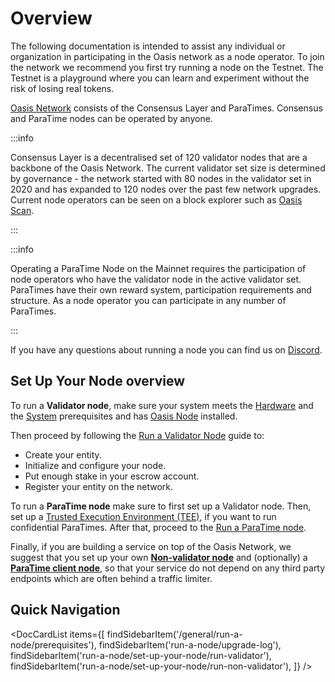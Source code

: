 
# Overview

The following documentation is intended to assist any individual or 
organization in participating in the Oasis network as a node operator. To join 
the network we recommend you first try running a node on the Testnet. The 
Testnet is a playground where you can learn and experiment without the risk 
of losing real tokens. 

[Oasis Network] consists of the Consensus Layer and ParaTimes. Consensus and 
ParaTime nodes can be operated by anyone.

:::info

Consensus Layer is a decentralised set of 120 validator nodes that are a 
backbone of the Oasis Network. The current validator set size is determined by 
governance - the network started with 80 nodes in the validator set in 2020 and 
has expanded to 120 nodes over the past few network upgrades. Current node 
operators can be seen on a block explorer such as [Oasis Scan].

:::

:::info

Operating a ParaTime Node on the Mainnet requires the participation of node 
operators who have the validator node in the active validator set. ParaTimes 
have their own reward system, participation requirements and structure. As a 
node operator you can participate in any number of ParaTimes.

:::

If you have any questions about running a node you can find us on [Discord].

[Oasis Network]: ../oasis-network/overview.md
[Oasis Scan]: https://www.oasisscan.com/validators
[Discord]: https://discord.gg/RwNTK8t

## Set Up Your Node overview

To run a **Validator node**, make sure your system meets the [Hardware] and the 
[System] prerequisites and has [Oasis Node] installed.

Then proceed by following the [Run a Validator Node] guide to:

* Create your entity.
* Initialize and configure your node.
* Put enough stake in your escrow account.
* Register your entity on the network.

To run a **ParaTime node** make sure to first set up a Validator node. Then,
set up a [Trusted Execution Environment (TEE)], if you want to run confidential
ParaTimes. After that, proceed to the [Run a ParaTime node].

Finally, if you are building a service on top of the Oasis Network, we suggest
that you set up your own **[Non-validator node]** and (optionally) a 
**[ParaTime client node]**, so that your service do not depend on any third 
party endpoints which are often behind a traffic limiter.

[Hardware]: ./prerequisites/hardware-recommendations.md
[System]: ./prerequisites/system-configuration.mdx
[Oasis Node]: ./prerequisites/oasis-node.md
[Run a Validator Node]: ./set-up-your-node/run-validator.md
[Trusted Execution Environment (TEE)]: ./prerequisites/set-up-trusted-execution-environment-tee.md
[Run a ParaTime node]: ./set-up-your-node/run-a-paratime-node.mdx
[ParaTime client node]: ./set-up-your-node/run-a-paratime-node.mdx
[Non-validator node]: ./set-up-your-node/run-non-validator.md

## Quick Navigation

<DocCardList items={[
    findSidebarItem('/general/run-a-node/prerequisites'),
    findSidebarItem('run-a-node/upgrade-log'),
    findSidebarItem('run-a-node/set-up-your-node/run-validator'),
    findSidebarItem('run-a-node/set-up-your-node/run-non-validator'),
]} />
